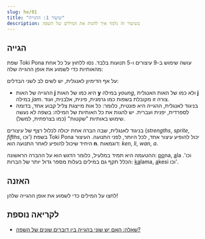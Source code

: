 ```yaml
---
slug: he/01
title: "שיעור 1: ההגייה"
description: בשיעור זה נלמד איך להגות את המילים של השפה
---
```



## הגייה

שפת Toki Pona עושה שימוש ב-9 עיצורים ו-5 תנועות בלבד. נסו ללחוץ על כל אחת מהאותיות כדי לשמוע את אופן ההגייה שלה:

<PhonoTable />

על אף הדימיון לאנגלית, יש לשים לב לשני הבדלים:

* ההגייה של האות **j** היא כמו של האות **y** במילה *young*, ולא כמו של האות האנגלית **j** במילה *jam*. צורה זו מקובלת בשפות כמו גרמנית, פינית, אלבנית, ועוד.
* בניגוד לאנגלית, ההגייה היא פונטית, כלומר: כל אות מייצגת צליל קבוע אחד, בדומה לספרדית, יפנית ועברית. יש להגות את כל האותיות של המילה: בשפה לא נעשה שימוש באותיות "שקטות" (כמו בצרפתית, למשל).

בניגוד לאנגלית, שבה הברה אחת יכולה לכלול רצף של עיצורים (*strengths*, *sprite*, *fifths*, וכו') בשפת Toki Pona יכול להופיע עיצור אחד, לכל היותר, לפני התנועה. העיצור היחיד שיכול להופיע לאחר התנועה הוא **n**. דוגמאות: *ken*, *li*, *wan*, *a*.

ההטעמה היא תמיד במלעיל, כלומר הדגש הוא על ההברה הראשונה: <u>po</u>na, <u>a</u>la וכו'. הכלל תקף גם במילים בעלות מספר גדול יותר של הברות: <u>ka</u>lama, <u>a</u>kesi וכו'.

## האזנה

לחצו על המילים כדי לשמוע את אופן ההגייה שלהן!

<PhonoExamplesHe />

## לקריאה נוספת

* [שאלה: האם יש שוני בהגייה בין דוברים שונים של השפה?](/he/sound-variation)

